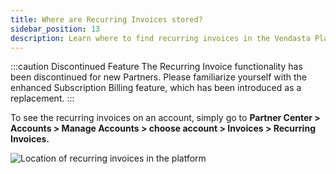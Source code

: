 ```yaml
---
title: Where are Recurring Invoices stored?
sidebar_position: 13
description: Learn where to find recurring invoices in the Vendasta Platform
---
```


:::caution Discontinued Feature
The Recurring Invoice functionality has been discontinued for new Partners. Please familiarize yourself with the enhanced Subscription Billing feature, which has been introduced as a replacement.
:::

To see the recurring invoices on an account, simply go to **Partner Center > Accounts > Manage Accounts > choose account > Invoices > Recurring Invoices.**

![Location of recurring invoices in the platform](/img/commerce/commerce-invoices/recurring-invoices-location.jpg)